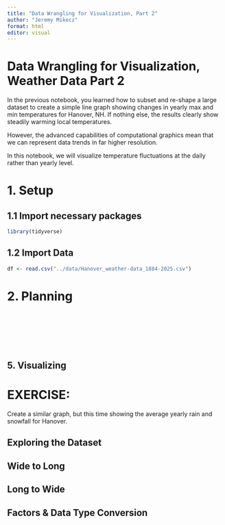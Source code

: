 ---
title: "Data Wrangling for Visualization, Part 2"
author: "Jeremy Mikecz"
format: html
editor: visual
---

# Data Wrangling for Visualization, Weather Data Part 2

In the previous notebook, you learned how to subset and re-shape a large dataset to create a simple line graph showing changes in yearly max and min temperatures for Hanover, NH. If nothing else, the results clearly show steadily warming local temperatures.

However, the advanced capabilities of computational graphics mean that we can represent data trends in far higher resolution.

In this notebook, we will visualize temperature fluctuations at the daily rather than yearly level.

# 1. Setup

## 1.1 Import necessary packages

```{r}
library(tidyverse)


```

## 1.2 Import Data

```{r}
df <- read.csv("../data/Hanover_weather-data_1884-2025.csv")

```

# 2. Planning

```         







```

## 5. Visualizing

# EXERCISE:

Create a similar graph, but this time showing the average yearly rain and snowfall for Hanover.

## Exploring the Dataset

## Wide to Long

## Long to Wide

## Factors & Data Type Conversion
